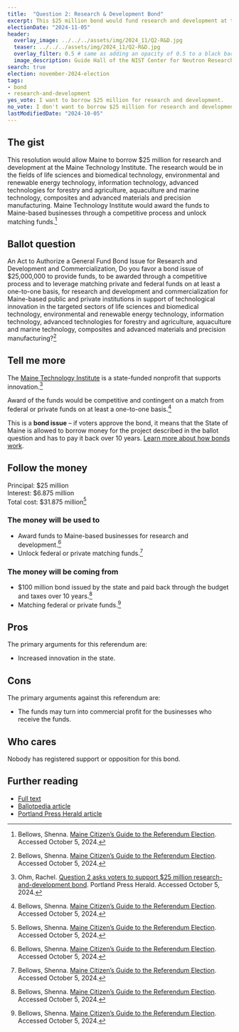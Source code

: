 ```yaml
---
title:  "Question 2: Research & Development Bond"
excerpt: This $25 million bond would fund research and development at the Maine Technology Institute.
electionDate: "2024-11-05"
header:
  overlay_image: ../../../assets/img/2024_11/Q2-R&D.jpg
  teaser: ../../../assets/img/2024_11/Q2-R&D.jpg
  overlay_filter: 0.5 # same as adding an opacity of 0.5 to a black background
  image_description: Guide Hall of the NIST Center for Neutron Research. The NIST Center for Neutron Research (NCNR) serves more customers than all other U.S. neutron facilities combined. Beams of cold, slowed down neutrons pass through guide tubes (blue structures) to reach specialized instruments where they are used as probes to see material structures.
search: true
election: november-2024-election
tags:
- bond
- research-and-development
yes_vote: I want to borrow $25 million for research and development.
no_vote: I don't want to borrow $25 million for research and development.
lastModifiedDate: "2024-10-05"
---
```


## The gist
This resolution would allow Maine to borrow $25 million for research and development at the Maine Technology Institute. The research would be in the fields of life sciences and biomedical technology, environmental and renewable energy technology, information technology, advanced technologies for forestry and agriculture, aquaculture and marine technology, composites and advanced materials and precision manufacturing. Maine Technology Institute would award the funds to Maine-based businesses through a competitive process and unlock matching funds.[^3]

## Ballot question
An Act to Authorize a General Fund Bond Issue for Research and Development and Commercialization, Do you favor a bond issue of $25,000,000 to provide funds, to be awarded through a competitive process and to leverage matching private and federal funds on at least a one-to-one basis, for research and development and commercialization for Maine-based public and private institutions in support of technological innovation in the targeted sectors of life sciences and biomedical technology, environmental and renewable energy technology, information technology, advanced technologies for forestry and agriculture, aquaculture and marine technology, composites and advanced materials and precision manufacturing?[^3]

<YesNoTable yesContent={frontmatter.yes_vote} noContent={frontmatter.no_vote} />

## Tell me more
The [Maine Technology Institute](https://www.mainetechnology.org/) is a state-funded nonprofit that supports innovation.[^4]

Award of the funds would be competitive and contingent on a match from federal or private funds on at least a one-to-one basis.[^3]

This is a **bond issue** – if voters approve the bond, it means that the State of Maine is allowed to borrow money for the project described in the ballot question and has to pay it back over 10 years. [Learn more about how bonds work](https://www.maineballot.org/bonds).

## Follow the money
Principal: $25 million<br />
Interest: $6.875 million<br />
Total cost: $31.875 million[^3]

### The money will be used to
- Award funds to Maine-based businesses for research and development.[^3]
- Unlock federal or private matching funds.[^3]

### The money will be coming from
- $100 million bond issued by the state and paid back through the budget and taxes over 10 years.[^3]
- Matching federal or private funds.[^3]

## Pros
The primary arguments for this referendum are:
- Increased innovation in the state.

## Cons
The primary arguments against this referendum are:
- The funds may turn into commercial profit for the businesses who receive the funds.

## Who cares
Nobody has registered support or opposition for this bond.

## Further reading
- [Full text](https://www.mainelegislature.org/legis/bills/getPDF.asp?paper=SP0197&item=1&snum=131)
- [Ballotpedia article](https://ballotpedia.org/Maine_Question_2,_Science_and_Technology_Research_and_Commercialization_Bond_Issue_(2024))
- [Portland Press Herald article](https://www.pressherald.com/2024/09/17/question-2-asks-voters-to-support-25-million-research-and-development-bond/)

[^1]: Maine State Legislature. [An Act to Authorize a General Fund Bond Issue for Research and Development and Commercialization](https://www.mainelegislature.org/legis/bills/getPDF.asp?paper=SP0197&item=1&snum=131). Accessed October 5, 2024.
[^2]: Ballotpedia State Desk. [Maine Question 2, Science and Technology Research and Commercialization Bond Issue (2024)](https://ballotpedia.org/Maine_Question_2,_Science_and_Technology_Research_and_Commercialization_Bond_Issue_(2024)). Ballotpedia. Accessed October 5, 2024.
[^3]: Bellows, Shenna. [Maine Citizen’s Guide to the Referendum Election](https://www.maine.gov/sos/news/2024/2024%20Citizens%20Guide.pdf). Accessed October 5, 2024.
[^4]: Ohm, Rachel. [Question 2 asks voters to support $25 million research-and-development bond](https://www.pressherald.com/2024/09/17/question-2-asks-voters-to-support-25-million-research-and-development-bond/). Portland Press Herald. Accessed October 5, 2024.
